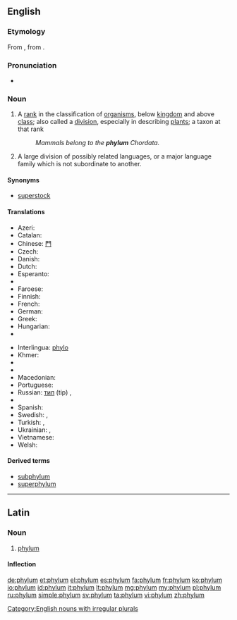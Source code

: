 ==English==
{{wikipedia|phylum|lang=en}}

===Etymology===
From {{etyl|la}} {{term|phylum|lang=la}}, from {{etyl|grc}} {{term|φῦλον||tribe, race|tr=phulon|lang=grc|sc=polytonic}}.

===Pronunciation===
* {{IPA|/ˈfaɪləm/|lang=en}}

===Noun===
{{en-noun|phyl|a|pl2=phylums}}

# {{context|biology|taxonomy}} A [[rank]] in the classification of [[organism]]s, below [[kingdom]] and above [[class]]; also called a [[division]], especially in describing [[plant]]s; a taxon at that rank
#: ''Mammals belong to the '''phylum''' Chordata.''
# {{linguistics}} A large division of possibly related languages, or a major language family which is not subordinate to another.

====Synonyms====
* {{sense|group of languages}} [[superstock]]

====Translations====
{{trans-top|(biology, taxonomy) A rank in the classification of organisms, below kingdom and above class}}
* Azeri: {{t-|az|tip}}
* Catalan: {{t-|ca|fílum|m}}
* Chinese: [[門]]
* Czech: {{t+|cs|kmen|m}}
* Danish: {{t-|da|række|c}}
* Dutch: {{t+|nl|stam}}
* Esperanto: {{t-|eo|filumo}}
* {{trreq|Estonian}}
* Faroese: {{t-|fo|fylki|n}}
* Finnish: {{t-|fi|pääjakso}}
* French: {{t+|fr|embranchement|m}}
* German: {{t+|de|Stamm|m}}
* Greek: {{t+|el|φύλο|n}}
* Hungarian: {{t+|hu|törzs}}
* {{trreq|Icelandic}}
{{trans-mid}}
* Interlingua: [[phylo]]
* Khmer: {{t+|km|សាខា|tr=sar khar|sc=Khmr}}
* {{trreq|Latvian}}
* {{trreq|Lithuanian}}
* Macedonian: {{t-|mk|колено|n|tr=kóleno|sc=Cyrl}}
* Portuguese: {{t+|pt|filo|m}}
* Russian: {{qualifier|zool.}} [[тип]] (tip) {{m}}, {{qualifier|botany}} {{t+|ru|отдел|m|tr=otdél|sc=Cyrl}}
* {{trreq|Slovak}}
* Spanish: {{t+|es|filo|m}}
* Swedish: {{t+|sv|stam|c}}, {{t+|sv|fylum|n}}
* Turkish: {{t+|tr|şube}},  {{t+|tr|filum}}
* Ukrainian: {{qualifier|zool.}} {{t-|uk|тип|m|tr=typ|sc=Cyrl}}, {{qualifier|botany}} {{t-|uk|відділ|m|tr=víddil|sc=Cyrl}}
* Vietnamese: {{t+|vi|ngành}}
* Welsh: {{t-|cy|ffylwm}}
{{trans-bottom}}

====Derived terms====
* [[subphylum]]
* [[superphylum]]

[[Category:English nouns with irregular plurals]]

----

==Latin==
{{wikipedia|lang=la}}

===Noun===
{{la-noun|phylum|phyli|phylī|n|second}}

# [[#English|phylum]]

====Inflection====
{{la-decl-2nd-N|phyl}}

[[de:phylum]]
[[et:phylum]]
[[el:phylum]]
[[es:phylum]]
[[fa:phylum]]
[[fr:phylum]]
[[ko:phylum]]
[[io:phylum]]
[[id:phylum]]
[[it:phylum]]
[[lt:phylum]]
[[mg:phylum]]
[[my:phylum]]
[[pl:phylum]]
[[ru:phylum]]
[[simple:phylum]]
[[sv:phylum]]
[[ta:phylum]]
[[vi:phylum]]
[[zh:phylum]]